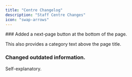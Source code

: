 ```yaml
---
title: "Centre Changelog"
description: "Staff Centre Changes"
icon: "swap-arrows"
---
```


<Update label="11/28/2024" description="version 1.0">
  ### Added a next-page button at the bottom of the page.

  This also provides a category text above the page title.

  ### Changed outdated information.

  Self-explanatory.
</Update>